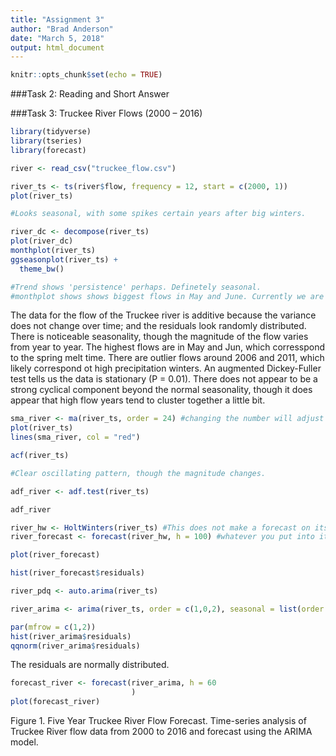 ```yaml
---
title: "Assignment 3"
author: "Brad Anderson"
date: "March 5, 2018"
output: html_document
---
```


```r
knitr::opts_chunk$set(echo = TRUE)
```
###Task 2: Reading and Short Answer



###Task 3: Truckee River Flows (2000 – 2016)

```r

library(tidyverse)
library(tseries)
library(forecast)

river <- read_csv("truckee_flow.csv")
```

```r

river_ts <- ts(river$flow, frequency = 12, start = c(2000, 1))
plot(river_ts)

#Looks seasonal, with some spikes certain years after big winters.

```

```r

river_dc <- decompose(river_ts)
plot(river_dc)
monthplot(river_ts)
ggseasonplot(river_ts) +
  theme_bw()

#Trend shows 'persistence' perhaps. Definetely seasonal.
#monthplot shows shows biggest flows in May and June. Currently we are at a low point, though some recovery from last year's rains.
```

The data for the flow of the Truckee river is additive because the variance does not change over time; and the residuals look randomly distributed. There is noticeable seasonality, though the magnitude of the flow varies from year to year. The highest flows are in May and Jun, which corresspond to the spring melt time. There are outlier flows around 2006 and 2011, which likely correspond ot high precipitation winters. An augmented Dickey-Fuller test tells us the data is stationary (P = 0.01). There does not appear to be a strong cyclical component beyond the normal seasonality, though it does appear that high flow years tend to cluster together a little bit.

```r

sma_river <- ma(river_ts, order = 24) #changing the number will adjust the moving average
plot(river_ts)
lines(sma_river, col = "red")

acf(river_ts)

#Clear oscillating pattern, though the magnitude changes. 
```

```r

adf_river <- adf.test(river_ts)

adf_river
```


```r

river_hw <- HoltWinters(river_ts) #This does not make a forecast on its own...
river_forecast <- forecast(river_hw, h = 100) #whatever you put into it, it recognizes the model type

plot(river_forecast)

hist(river_forecast$residuals)
```

```r

river_pdq <- auto.arima(river_ts)

river_arima <- arima(river_ts, order = c(1,0,2), seasonal = list(order = c(0,1,1)))

par(mfrow = c(1,2))
hist(river_arima$residuals)
qqnorm(river_arima$residuals)
```
The residuals are normally distributed.

```r

forecast_river <- forecast(river_arima, h = 60
                           )
plot(forecast_river)

```
Figure 1. Five Year Truckee River Flow Forecast. Time-series analysis of Truckee River flow data from 2000 to 2016 and forecast using the ARIMA model.
